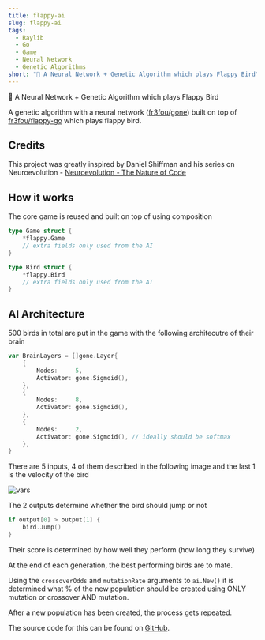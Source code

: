 ```yaml
---
title: flappy-ai
slug: flappy-ai
tags:
  - Raylib
  - Go
  - Game
  - Neural Network
  - Genetic Algorithms
short: "🐥 A Neural Network + Genetic Algorithm which plays Flappy Bird"
---
```



🐥 A Neural Network + Genetic Algorithm which plays Flappy Bird

A genetic algorithm with a neural network ([fr3fou/gone](https://github.com/fr3fou/gone)) built on top of [fr3fou/flappy-go](https://github.com/fr3fou/flappy-go) which plays flappy bird.

<Tweet tweetId="1254417434343333888" />

## Credits

This project was greatly inspired by Daniel Shiffman and his series on Neuroevolution - [Neuroevolution - The Nature of Code](https://www.youtube.com/watch?v=lu5ul7z4icQ&list=PLRqwX-V7Uu6Yd3975YwxrR0x40XGJ_KGO)

## How it works

The core game is reused and built on top of using composition

```go
type Game struct {
    *flappy.Game
    // extra fields only used from the AI
}
```

```go
type Bird struct {
    *flappy.Bird
    // extra fields only used from the AI
}
```

## AI Architecture

500 birds in total are put in the game with the following architecutre of their brain

```go
var BrainLayers = []gone.Layer{
    {
        Nodes:     5,
        Activator: gone.Sigmoid(),
    },
    {
        Nodes:     8,
        Activator: gone.Sigmoid(),
    },
    {
        Nodes:     2,
        Activator: gone.Sigmoid(), // ideally should be softmax
    },
}
```

There are 5 inputs, 4 of them described in the following image and the last 1 is the velocity of the bird

![vars](/flappy-ai-vars.jpg)

The 2 outputs determine whether the bird should jump or not

```go
if output[0] > output[1] {
    bird.Jump()
}
```

Their score is determined by how well they perform (how long they survive)

At the end of each generation, the best performing birds are to mate.

Using the `crossoverOdds` and `mutationRate` arguments to `ai.New()` it is determined what % of the new population should be created using ONLY mutation or crossover AND mutation.

After a new population has been created, the process gets repeated.

The source code for this can be found on [GitHub](https://github.com/fr3fou/flappy-ai).
